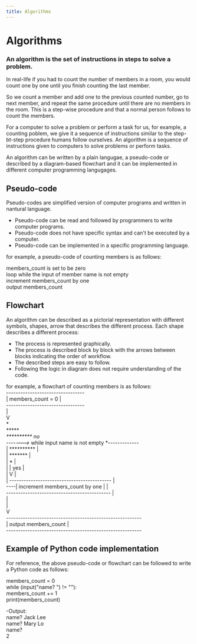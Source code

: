 ---
title: Algorithms
---

# Algorithms

### An algorithm is the set of instructions in steps to solve a problem.

In real-life if you had to count the number of members in a room, you would count one by one until you finish counting the last member.

So we count a member and add one to the previous counted number, go to next member, and repeat the same procedure until there are no members in the room. This is a step-wise procedure and that a normal person follows to count the members.

For a computer to solve a problem or perform a task for us, for example, a counting poblem, we give it a sequence of instructions similar to the step-bt-step procedure humans follow ourselves. An algorithm is a sequence of instructions given to computers to solve problems or perform tasks.

An algorithm can be written by a plain langugae, a pseudo-code or described by a diagram-based flowchart and it can be implemented in different computer programming langugages. 

## Pseudo-code
Pseudo-codes are simplified version of computer programs and written in nantural language.

- Pseudo-code can be read and followed by programmers to write computer programs.
- Pseudo-code does not have specific syntax and can't be executed by a computer.
- Pseudo-code can be implemented in a specific programming language.

for example, a pseudo-code of counting members is as follows:

members_count is set to be zero<br />
loop while the input of member name is not empty<br />
    increment members_count by one<br />
output members_count

## Flowchart
An algorithm can be described as a pictorial representation with different symbols, shapes, arrow that describes the different process. Each shape describes a different process:

- The process is represented graphically.
- The process is described block by block with the arrows between blocks indicating the order of workflow.
- The described steps are easy to follow.
- Following the logic in diagram does not require understanding of the code.
 
for example, a flowchart of counting members is as follows:<br />
        ---------------------------------<br />
        |    members_count = 0          |<br />
        ---------------------------------<br />
                      |<br />
                      V<br />
                      *<br />
                    ******<br />
                  **********                      no<br />
     ------->* while input name is not empty *-------------<br />
     |            **********                              |<br />
     |              *******                               |<br />
     |                 *                                  |<br />
     |                 |  yes                             |<br />
     |                 V                                  |<br />
     |    -------------------------------------------     |<br />
     ----|   increment members_count by one |     |<br />
         --------------------------------------------     |<br />
                                                          |<br />
                                                          |<br />
                                                          V<br />
         ---------------------------------------------------------<br />
         |  output members_count                                 |<br />
         ---------------------------------------------------------<br />

## Example of Python code implementation
For reference, the above pseudo-code or flowchart can be followed to write a Python code as follows:

members_count = 0<br />
while (input("name? ") != ""):<br />
    members_count += 1<br />
print(members_count)<br />

-Output:<br />
name? Jack Lee<br />
name? Mary Lo<br />
name? <br />
2<br />